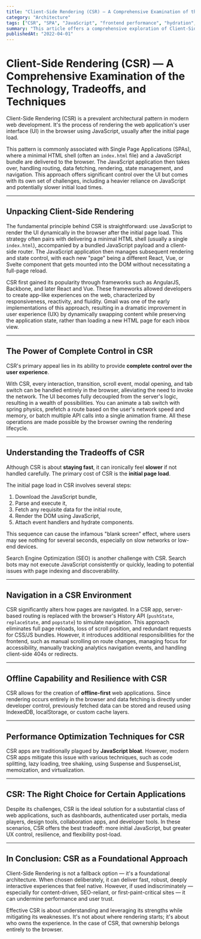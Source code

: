 ```yaml
---
title: "Client-Side Rendering (CSR) — A Comprehensive Examination of the Technology, Tradeoffs, and Techniques"
category: "Architecture"
tags: ["CSR", "SPA", "JavaScript", "frontend performance", "hydration", "real-world"]
summary: "This article offers a comprehensive exploration of Client-Side Rendering (CSR), including its benefits, pitfalls, and implementation in applications such as GitHub, Notion, Trello, and Gmail. We will dissect CSR as an architectural approach, rather than merely a technique, and scrutinize how it's adopted successfully in real-world examples."
publishedAt: "2022-04-01"
---
```


# Client-Side Rendering (CSR) — A Comprehensive Examination of the Technology, Tradeoffs, and Techniques

Client-Side Rendering (CSR) is a prevalent architectural pattern in modern web development. It's the process of rendering the web application's user interface (UI) in the browser using JavaScript, usually after the initial page load. 

This pattern is commonly associated with Single Page Applications (SPAs), where a minimal HTML shell (often an `index.html` file) and a JavaScript bundle are delivered to the browser. The JavaScript application then takes over, handling routing, data fetching, rendering, state management, and navigation. This approach offers significant control over the UI but comes with its own set of challenges, including a heavier reliance on JavaScript and potentially slower initial load times.

---

## Unpacking Client-Side Rendering

The fundamental principle behind CSR is straightforward: use JavaScript to render the UI dynamically in the browser after the initial page load. This strategy often pairs with delivering a minimal HTML shell (usually a single `index.html`), accompanied by a bundled JavaScript payload and a client-side router. The JavaScript application then manages subsequent rendering and state control, with each new "page" being a different React, Vue, or Svelte component that gets mounted into the DOM without necessitating a full-page reload.

CSR first gained its popularity through frameworks such as AngularJS, Backbone, and later React and Vue. These frameworks allowed developers to create app-like experiences on the web, characterized by responsiveness, reactivity, and fluidity. Gmail was one of the early implementations of this approach, resulting in a dramatic improvement in user experience (UX) by dynamically swapping content while preserving the application state, rather than loading a new HTML page for each inbox view. 

---

## The Power of Complete Control in CSR

CSR's primary appeal lies in its ability to provide **complete control over the user experience**. 

With CSR, every interaction, transition, scroll event, modal opening, and tab switch can be handled entirely in the browser, alleviating the need to invoke the network. The UI becomes fully decoupled from the server's logic, resulting in a wealth of possibilities. You can animate a tab switch with spring physics, prefetch a route based on the user's network speed and memory, or batch multiple API calls into a single animation frame. All these operations are made possible by the browser owning the rendering lifecycle.

---

## Understanding the Tradeoffs of CSR

Although CSR is about **staying fast**, it can ironically feel **slower** if not handled carefully. The primary cost of CSR is the **initial page load**. 

The initial page load in CSR involves several steps:

1. Download the JavaScript bundle,
2. Parse and execute it,
3. Fetch any requisite data for the initial route,
4. Render the DOM using JavaScript,
5. Attach event handlers and hydrate components.

This sequence can cause the infamous "blank screen" effect, where users may see nothing for several seconds, especially on slow networks or low-end devices.

Search Engine Optimization (SEO) is another challenge with CSR. Search bots may not execute JavaScript consistently or quickly, leading to potential issues with page indexing and discoverability. 

---

## Navigation in a CSR Environment

CSR significantly alters how pages are navigated. In a CSR app, server-based routing is replaced with the browser's History API (`pushState`, `replaceState`, and `popstate`) to simulate navigation. This approach eliminates full page reloads, loss of scroll position, and redundant requests for CSS/JS bundles. However, it introduces additional responsibilities for the frontend, such as manual scrolling on route changes, managing focus for accessibility, manually tracking analytics navigation events, and handling client-side 404s or redirects.

---

## Offline Capability and Resilience with CSR

CSR allows for the creation of **offline-first** web applications. Since rendering occurs entirely in the browser and data fetching is directly under developer control, previously fetched data can be stored and reused using IndexedDB, localStorage, or custom cache layers. 

---

## Performance Optimization Techniques for CSR

CSR apps are traditionally plagued by **JavaScript bloat**. However, modern CSR apps mitigate this issue with various techniques, such as code splitting, lazy loading, tree shaking, using Suspense and SuspenseList, memoization, and virtualization.

---

## CSR: The Right Choice for Certain Applications

Despite its challenges, CSR is the ideal solution for a substantial class of web applications, such as dashboards, authenticated user portals, media players, design tools, collaboration apps, and developer tools. In these scenarios, CSR offers the best tradeoff: more initial JavaScript, but greater UX control, resilience, and flexibility post-load.

---

## In Conclusion: CSR as a Foundational Approach

Client-Side Rendering is not a fallback option — it's a foundational architecture. When chosen deliberately, it can deliver fast, robust, deeply interactive experiences that feel native. However, if used indiscriminately — especially for content-driven, SEO-reliant, or first-paint-critical sites — it can undermine performance and user trust.

Effective CSR is about understanding and leveraging its strengths while mitigating its weaknesses. It's not about where rendering starts; it's about who owns the experience. In the case of CSR, that ownership belongs entirely to the browser.